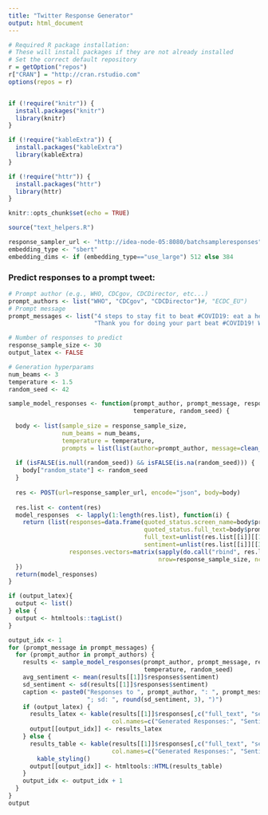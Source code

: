 ```yaml
---
title: "Twitter Response Generator"
output: html_document
---
```


```r
# Required R package installation:
# These will install packages if they are not already installed
# Set the correct default repository
r = getOption("repos")
r["CRAN"] = "http://cran.rstudio.com"
options(repos = r)


if (!require("knitr")) {
  install.packages("knitr")
  library(knitr)
}

if (!require("kableExtra")) {
  install.packages("kableExtra")
  library(kableExtra)
}

if (!require("httr")) {
  install.packages("httr")
  library(httr)
}

knitr::opts_chunk$set(echo = TRUE)

source("text_helpers.R")
```

```r
response_sampler_url <- "http://idea-node-05:8080/batchsampleresponses"
embedding_type <- "sbert"
embedding_dims <- if (embedding_type=="use_large") 512 else 384
```

### Predict responses to a prompt tweet:

```r
# Prompt author (e.g., WHO, CDCgov, CDCDirector, etc...)
prompt_authors <- list("WHO", "CDCgov", "CDCDirector")#, "ECDC_EU")
# Prompt message
prompt_messages <- list("4 steps to stay fit to beat #COVID19: eat a healthy diet #notobacco be physically active stop harmful use of alcohol",
                        "Thank you for doing your part beat #COVID19! We are excited to share these 4 steps anybody can take to stay fit against #COVID19: eat a healthy diet, reduce tobacco use, be physically active, and drink alcohol in moderation.")

# Number of responses to predict
response_sample_size <- 30
output_latex <- FALSE

# Generation hyperparams
num_beams <- 3
temperature <- 1.5
random_seed <- 42
```


```r
sample_model_responses <- function(prompt_author, prompt_message, response_sample_size, num_beams, 
                                   temperature, random_seed) {
  
  body <- list(sample_size = response_sample_size, 
               num_beams = num_beams,
               temperature = temperature,
               prompts = list(list(author=prompt_author, message=clean_text(prompt_message))))
  
  if (isFALSE(is.null(random_seed)) && isFALSE(is.na(random_seed))) {
    body["random_state"] <- random_seed
  }
  
  res <- POST(url=response_sampler_url, encode="json", body=body)
  
  res.list <- content(res)
  model_responses  <- lapply(1:length(res.list), function(i) {
    return (list(responses=data.frame(quoted_status.screen_name=body$prompts[[i]]$author,
                                      quoted_status.full_text=body$prompts[[i]]$message,
                                      full_text=unlist(res.list[[i]][[1]]),
                                      sentiment=unlist(res.list[[i]][[3]])),
                 responses.vectors=matrix(sapply(do.call("rbind", res.list[[i]][[2]]), function(x) x), 
                                          nrow=response_sample_size, ncol=embedding_dims)))
  })
  return(model_responses)
}
```

```r
if (output_latex){
  output <- list()
} else {
  output <- htmltools::tagList()
}

output_idx <- 1
for (prompt_message in prompt_messages) {
  for (prompt_author in prompt_authors) {
    results <- sample_model_responses(prompt_author, prompt_message, response_sample_size, num_beams, 
                                      temperature, random_seed)
    avg_sentiment <- mean(results[[1]]$responses$sentiment)
    sd_sentiment <- sd(results[[1]]$responses$sentiment)
    caption <- paste0("Responses to ", prompt_author, ": ", prompt_message, " (mean: ", round(avg_sentiment, 3), 
                      "; sd: ", round(sd_sentiment, 3), ")")
    if (output_latex) {
      results_latex <- kable(results[[1]]$responses[,c("full_text", "sentiment")], "latex",  
                             col.names=c("Generated Responses:", "Sentiment:"), caption=caption, booktabs=TRUE)
      output[[output_idx]] <- results_latex
    } else {
      results_table <- kable(results[[1]]$responses[,c("full_text", "sentiment")], 
                             col.names=c("Generated Responses:", "Sentiment:"), caption=caption) %>% 
        kable_styling()
      output[[output_idx]] <- htmltools::HTML(results_table)
    }
    output_idx <- output_idx + 1
  }
}
output
```